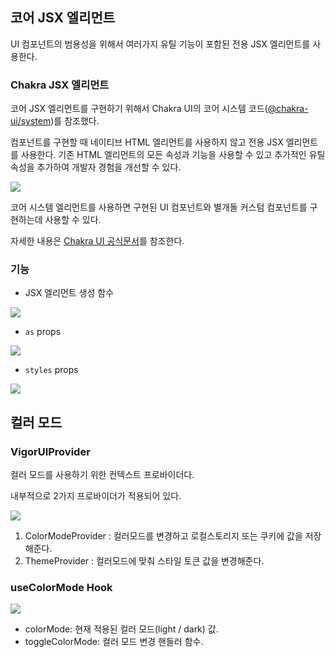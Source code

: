 
<Meta title="React UI Component/Overview" />

## 코어 JSX 엘리먼트

UI 컴포넌트의 범용성을 위해서 여러가지 유틸 기능이 포함된 전용 JSX 엘리먼트를 사용한다.

### Chakra JSX 엘리먼트

코어 JSX 엘리먼트를 구현하기 위해서 Chakra UI의 코어 시스템 코드([@chakra-ui/system](https://www.npmjs.com/package/@chakra-ui/system))를 참조했다.

컴포넌트를 구현할 때 네이티브 HTML 엘리먼트를 사용하지 않고 전용 JSX 엘리먼트를 사용한다. 기존 HTML 엘리먼트의 모든 속성과 기능을 사용할 수 있고 추가적인 유틸 속성을 추가하여 개발자 경험을 개선할 수 있다.

![](https://vigor-13-temp.s3.ap-northeast-2.amazonaws.com/design_system_component_chaka_ui_system.png)

코어 시스템 엘리먼트를 사용하면 구현된 UI 컴포넌트와 별개돌 커스텀 컴포넌트를 구현하는데 사용할 수 있다.

자세한 내용은 [Chakra UI 공식문서](https://chakra-ui.com/docs/styled-system/chakra-factory#chakra-jsx-elements)를 참조한다.

### 기능

- JSX 엘리먼트 생성 함수

![](https://vigor-13-temp.s3.ap-northeast-2.amazonaws.com/design-system-overview-1.png)

- `as` props

![](https://vigor-13-temp.s3.ap-northeast-2.amazonaws.com/design-system-overview-2.png)

- `styles` props

![](https://vigor-13-temp.s3.ap-northeast-2.amazonaws.com/design-system-overview-3.png)

## 컬러 모드

### VigorUIProvider

컬러 모드를 사용하기 위한 컨텍스트 프로바이더다.

내부적으로 2가지 프로바이더가 적용되어 있다.

![](https://vigor-13-temp.s3.ap-northeast-2.amazonaws.com/design_system_vigor_ui_provider.png)

1. ColorModeProvider : 컬러모드를 변경하고 로컬스토리지 또는 쿠키에 값을 저장해준다.
2. ThemeProvider : 컬러모드에 맞춰 스타일 토큰 값을 변경해준다.

### useColorMode Hook

![](https://vigor-13-temp.s3.ap-northeast-2.amazonaws.com/design_system_use_colormode.png)

- colorMode: 현재 적용된 컬러 모드(light / dark) 값.
- toggleColorMode: 컬러 모드 변경 핸들러 함수.
